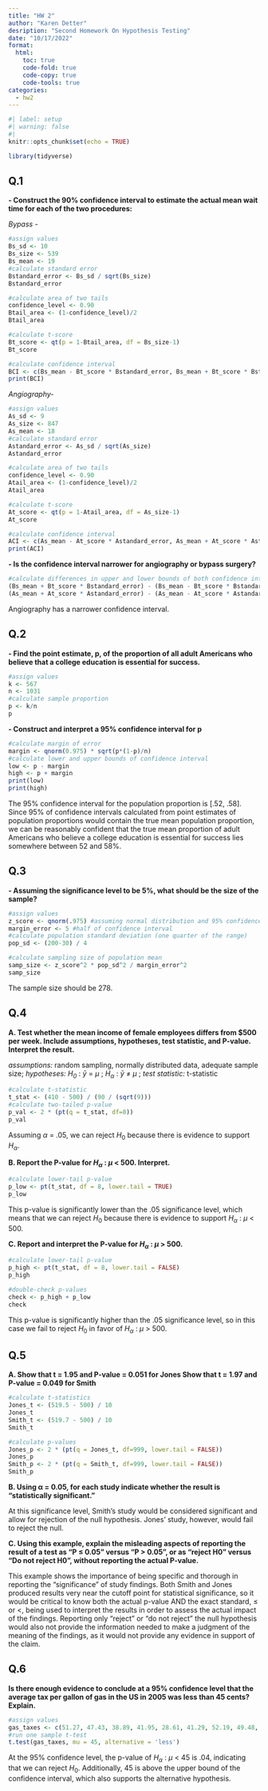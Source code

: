 ```yaml
---
title: "HW 2"
author: "Karen Detter"
desription: "Second Homework On Hypothesis Testing"
date: "10/17/2022"
format:
  html:
    toc: true
    code-fold: true
    code-copy: true
    code-tools: true
categories:
  - hw2
---
```


```r
#| label: setup
#| warning: false
#| 
knitr::opts_chunk$set(echo = TRUE)

```

```r
library(tidyverse)
```

## Q.1
**-	Construct the 90% confidence interval to estimate the actual mean wait time for each of the two procedures:**

*Bypass -*
```r
#assign values
Bs_sd <- 10
Bs_size <- 539
Bs_mean <- 19
#calculate standard error
Bstandard_error <- Bs_sd / sqrt(Bs_size)
Bstandard_error
```
```r
#calculate area of two tails
confidence_level <- 0.90
Btail_area <- (1-confidence_level)/2
Btail_area
```
```r
#calculate t-score
Bt_score <- qt(p = 1-Btail_area, df = Bs_size-1)
Bt_score
```
```r
#calculate confidence interval
BCI <- c(Bs_mean - Bt_score * Bstandard_error, Bs_mean + Bt_score * Bstandard_error)
print(BCI)
```

*Angiography-*
```r
#assign values
As_sd <- 9
As_size <- 847
As_mean <- 18
#calculate standard error
Astandard_error <- As_sd / sqrt(As_size)
Astandard_error
```
```r
#calculate area of two tails
confidence_level <- 0.90
Atail_area <- (1-confidence_level)/2
Atail_area
```
```r
#calculate t-score
At_score <- qt(p = 1-Atail_area, df = As_size-1)
At_score
```
```r
#calculate confidence interval
ACI <- c(As_mean - At_score * Astandard_error, As_mean + At_score * Astandard_error)
print(ACI)
```

**-	Is the confidence interval narrower for angiography or bypass surgery?**

```r
#calculate differences in upper and lower bounds of both confidence intervals
(Bs_mean + Bt_score * Bstandard_error) - (Bs_mean - Bt_score * Bstandard_error)
(As_mean + At_score * Astandard_error) - (As_mean - At_score * Astandard_error)
```
Angiography has a narrower confidence interval.

## Q.2
**-	Find the point estimate, p, of the proportion of all adult Americans who believe that a college education is essential for success.**
```r
#assign values
k <- 567
n <- 1031
#calculate sample proportion
p <- k/n
p
```

**-	Construct and interpret a 95% confidence interval for p**
```r
#calculate margin of error
margin <- qnorm(0.975) * sqrt(p*(1-p)/n)
#calculate lower and upper bounds of confidence interval
low <- p - margin
high <- p + margin
print(low)
print(high)
```
The 95% confidence interval for the population proportion is [.52, .58]. Since 95% of confidence intervals calculated from point estimates of population proportions would contain the true mean population proportion, we can be reasonably confident that the true mean proportion of adult Americans who believe a college education is essential for success lies somewhere between 52 and 58%.

## Q.3
**-	Assuming the significance level to be 5%, what should be the size of the sample?**
```r
#assign values
z_score <- qnorm(.975) #assuming normal distribution and 95% confidence level
margin_error <- 5 #half of confidence interval
#calculate population standard deviation (one quarter of the range)
pop_sd <- (200-30) / 4
```

```r
#calculate sampling size of population mean
samp_size <- z_score^2 * pop_sd^2 / margin_error^2
samp_size
```
The sample size should be 278.

## Q.4
**A. Test whether the mean income of female employees differs from $500 per week.
Include assumptions, hypotheses, test statistic, and P-value. 
Interpret the result.**

*assumptions:* random sampling, normally distributed data, adequate sample size; 
*hypotheses:* *$H_{0}$* : $\bar{y}$ = $\mu$ ; *$H_{\alpha}$* : $\bar{y}$ $\neq$ $\mu$ ;
*test statistic:* t-statistic
```r
#calculate t-statistic
t_stat <- (410 - 500) / (90 / (sqrt(9)))
#calculate two-tailed p-value
p_val <- 2 * (pt(q = t_stat, df=8))
p_val
```
Assuming $\alpha$ = .05, we can reject $H_{0}$ because there is evidence to support $H_{\alpha}$.

**B. Report the P-value for $H_{\alpha}$ : $\mu$ < 500. Interpret.**
```r
#calculate lower-tail p-value
p_low <- pt(t_stat, df = 8, lower.tail = TRUE)
p_low
```
This p-value is significantly lower than the .05 significance level, which means that we can reject $H_{0}$ because there is evidence to support $H_{\alpha}$ : $\mu$ < 500.  

**C. Report and interpret the P-value for $H_{\alpha}$ : $\mu$ > 500.**
```r
#calculate lower-tail p-value
p_high <- pt(t_stat, df = 8, lower.tail = FALSE)
p_high
```
```r
#double-check p-values
check <- p_high + p_low
check
```
This p-value is significantly higher than the .05 significance level, so in this case we fail to reject $H_{0}$ in favor of $H_{\alpha}$ : $\mu$ > 500.

## Q.5
**A. Show that t = 1.95 and P-value = 0.051 for Jones
   Show that t = 1.97 and P-value = 0.049 for Smith**
```r
#calculate t-statistics
Jones_t <- (519.5 - 500) / 10
Jones_t
Smith_t <- (519.7 - 500) / 10
Smith_t
```
```r
#calculate p-values
Jones_p <- 2 * (pt(q = Jones_t, df=999, lower.tail = FALSE))
Jones_p
Smith_p <- 2 * (pt(q = Smith_t, df=999, lower.tail = FALSE))
Smith_p
```
**B. Using α = 0.05, for each study indicate whether the result is “statistically      significant.”**

At this significance level, Smith's study would be considered significant and allow for rejection of the null hypothesis. Jones' study, however, would fail to reject the null.

**C. Using this example, explain the misleading aspects of reporting the result of a test as “P ≤ 0.05” versus “P > 0.05”, or as “reject H0” versus “Do not reject  H0”, without reporting the actual P-value.**

This example shows the importance of being specific and thorough in reporting the "significance" of study findings. Both Smith and Jones produced results very near the cutoff point for statistical significance, so it would be critical to know both the actual p-value AND the exact standard, $\leq$ or <, being used to interpret the results in order to assess the actual impact of the findings. Reporting only "reject" or "do not reject" the null hypothesis would also not provide the information needed to make a judgment of the meaning of the findings, as it would not provide any evidence in support of the claim.

## Q.6
**Is there enough evidence to conclude at a 95% confidence level that the average tax per gallon of gas in the US in 2005 was less than 45 cents? Explain.**
```r
#assign values
gas_taxes <- c(51.27, 47.43, 38.89, 41.95, 28.61, 41.29, 52.19, 49.48, 35.02, 48.13, 39.28, 54.41, 41.66, 30.28, 18.49, 38.72, 33.41, 45.02)
#run one sample t-test
t.test(gas_taxes, mu = 45, alternative = 'less')
```

At the 95% confidence level, the p-value of $H_{\alpha}$ : $\mu$ < 45 is .04, indicating that we can reject $H_{0}$. Additionally, 45 is above the upper bound of the confidence interval, which also supports the alternative hypothesis.

